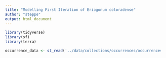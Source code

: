 ```yaml
---
title: "Modelling First Iteration of Eriogonum coloradense"
author: "steppe"
output: html_document
---
```



```r
library(tidyverse)
library(sf)
library(terra)
```


```r
occurrence_data <- st_read('../data/collections/occurrences/occurrences.shp')
```

